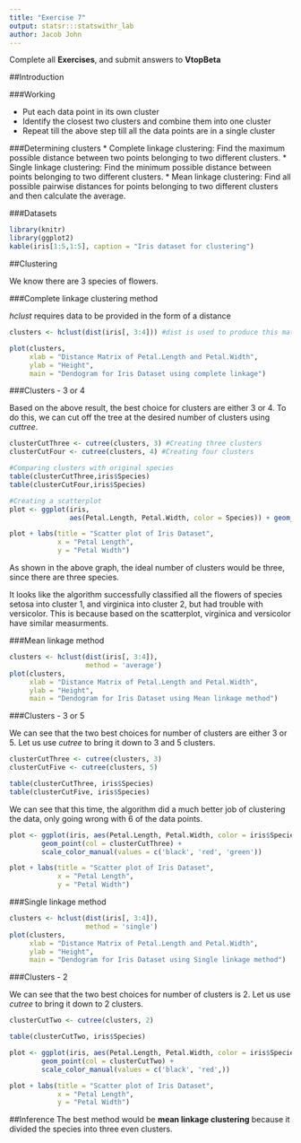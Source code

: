 ```yaml
---
title: "Exercise 7"
output: statsr:::statswithr_lab
author: Jacob John
---
```


<div id="instructions">
Complete all **Exercises**, and submit answers to **VtopBeta**
</div>


##Introduction

###Working

* Put each data point in its own cluster
* Identify the closest two clusters and combine them into one cluster
* Repeat till the above step till all the data points are in a single cluster

###Determining clusters
* Complete linkage clustering: Find the maximum possible distance between two points belonging to two different clusters.
* Single linkage clustering: Find the minimum possible distance between points belonging to two different clusters.
* Mean linkage clustering: Find all possible pairwise distances for points belonging to two different clusters and then calculate the average.

###Datasets

```r
library(knitr)
library(ggplot2)
kable(iris[1:5,1:5], caption = "Iris dataset for clustering")
```


##Clustering

We know there are 3 species of flowers.

###Complete linkage clustering method

_hclust_ requires data to be provided in the form of a distance

```r
clusters <- hclust(dist(iris[, 3:4])) #dist is used to produce this matrix

plot(clusters, 
     xlab = "Distance Matrix of Petal.Length and Petal.Width", 
     ylab = "Height", 
     main = "Dendogram for Iris Dataset using complete linkage")
```


###Clusters - 3 or 4

Based on the above result, the best choice for clusters are either 3 or 4.
To do this, we can cut off the tree at the desired number of clusters using _cuttree_.


```r
clusterCutThree <- cutree(clusters, 3) #Creating three clusters
clusterCutFour <- cutree(clusters, 4) #Creating four clusters

#Comparing clusters with original species
table(clusterCutThree,iris$Species)
table(clusterCutFour,iris$Species)

#Creating a scatterplot
plot <- ggplot(iris, 
               aes(Petal.Length, Petal.Width, color = Species)) + geom_point()

plot + labs(title = "Scatter plot of Iris Dataset",
            x = "Petal Length",
            y = "Petal Width")
```

As shown in the above graph, the ideal number of clusters would be three, since there are three species. 

It looks like the algorithm successfully classified all the flowers of species setosa into cluster 1, and virginica into cluster 2, but had trouble with versicolor. This is because based on the scatterplot, virginica and versicolor have similar measurments.


###Mean linkage method
```r
clusters <- hclust(dist(iris[, 3:4]), 
                   method = 'average')
plot(clusters, 
     xlab = "Distance Matrix of Petal.Length and Petal.Width", 
     ylab = "Height", 
     main = "Dendogram for Iris Dataset using Mean linkage method")
```


###Clusters - 3 or 5

We can see that the two best choices for number of clusters are either 3 or 5. Let us use _cutree_ to bring it down to 3 and 5 clusters.
```r
clusterCutThree <- cutree(clusters, 3)
clusterCutFive <- cutree(clusters, 5)

table(clusterCutThree, iris$Species)
table(clusterCutFive, iris$Species)
```

We can see that this time, the algorithm did a much better job of clustering the data, only going wrong with 6 of the data points.

```r
plot <- ggplot(iris, aes(Petal.Length, Petal.Width, color = iris$Species)) + 
        geom_point(col = clusterCutThree) + 
        scale_color_manual(values = c('black', 'red', 'green'))

plot + labs(title = "Scatter plot of Iris Dataset",
            x = "Petal Length",
            y = "Petal Width")
```

###Single linkage method
```r
clusters <- hclust(dist(iris[, 3:4]), 
                   method = 'single')
plot(clusters, 
     xlab = "Distance Matrix of Petal.Length and Petal.Width", 
     ylab = "Height", 
     main = "Dendogram for Iris Dataset using Single linkage method")
```


###Clusters - 2

We can see that the two best choices for number of clusters is 2. Let us use _cutree_ to bring it down to 2 clusters.

```r
clusterCutTwo <- cutree(clusters, 2)

table(clusterCutTwo, iris$Species)

plot <- ggplot(iris, aes(Petal.Length, Petal.Width, color = iris$Species)) + 
        geom_point(col = clusterCutTwo) + 
        scale_color_manual(values = c('black', 'red',))

plot + labs(title = "Scatter plot of Iris Dataset",
            x = "Petal Length",
            y = "Petal Width")
```

##Inference
The best method would be __mean linkage clustering__ because it divided the species into three even clusters.